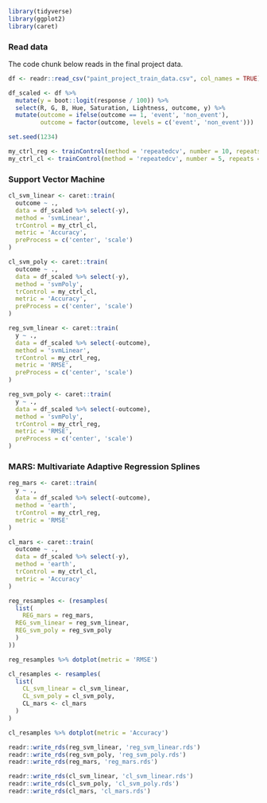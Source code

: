```r
library(tidyverse)
library(ggplot2)
library(caret)
```

### Read data

The code chunk below reads in the final project data.

```r
df <- readr::read_csv("paint_project_train_data.csv", col_names = TRUE)
```

```r
df_scaled <- df %>%
  mutate(y = boot::logit(response / 100)) %>%
  select(R, G, B, Hue, Saturation, Lightness, outcome, y) %>% 
  mutate(outcome = ifelse(outcome == 1, 'event', 'non_event'),
         outcome = factor(outcome, levels = c('event', 'non_event')))
```

```r
set.seed(1234)
```

```r
my_ctrl_reg <- trainControl(method = 'repeatedcv', number = 10, repeats = 3, savePredictions = 'all')
my_ctrl_cl <- trainControl(method = 'repeatedcv', number = 5, repeats = 3, savePredictions = 'all')
```

### Support Vector Machine

```r
cl_svm_linear <- caret::train(
  outcome ~ .,
  data = df_scaled %>% select(-y),
  method = 'svmLinear',
  trControl = my_ctrl_cl,
  metric = 'Accuracy',
  preProcess = c('center', 'scale')
)
```

```r
cl_svm_poly <- caret::train(
  outcome ~ .,
  data = df_scaled %>% select(-y),
  method = 'svmPoly',
  trControl = my_ctrl_cl,
  metric = 'Accuracy',
  preProcess = c('center', 'scale')
)
```

```r
reg_svm_linear <- caret::train(
  y ~ .,
  data = df_scaled %>% select(-outcome),
  method = 'svmLinear',
  trControl = my_ctrl_reg,
  metric = 'RMSE',
  preProcess = c('center', 'scale')
)
```

```r
reg_svm_poly <- caret::train(
  y ~ .,
  data = df_scaled %>% select(-outcome),
  method = 'svmPoly',
  trControl = my_ctrl_reg,
  metric = 'RMSE',
  preProcess = c('center', 'scale')
)
```

### MARS: Multivariate Adaptive Regression Splines

```r
reg_mars <- caret::train(
  y ~ .,
  data = df_scaled %>% select(-outcome),
  method = 'earth',
  trControl = my_ctrl_reg,
  metric = 'RMSE'
)
```

```r
cl_mars <- caret::train(
  outcome ~ .,
  data = df_scaled %>% select(-y),
  method = 'earth',
  trControl = my_ctrl_cl,
  metric = 'Accuracy'
)
```

```r
reg_resamples <- (resamples(
  list(
    REG_mars = reg_mars,
  REG_svm_linear = reg_svm_linear,
  REG_svm_poly = reg_svm_poly
  )
))
```

```r
reg_resamples %>% dotplot(metric = 'RMSE')
```

```r
cl_resamples <- resamples(
  list(
    CL_svm_linear = cl_svm_linear,
    CL_svm_poly = cl_svm_poly,
    CL_mars <- cl_mars
  )
)
```

```r
cl_resamples %>% dotplot(metric = 'Accuracy')
```

```r
readr::write_rds(reg_svm_linear, 'reg_svm_linear.rds')
readr::write_rds(reg_svm_poly, 'reg_svm_poly.rds')
readr::write_rds(reg_mars, 'reg_mars.rds')
```

```r
readr::write_rds(cl_svm_linear, 'cl_svm_linear.rds')
readr::write_rds(cl_svm_poly, 'cl_svm_poly.rds')
readr::write_rds(cl_mars, 'cl_mars.rds')
```
